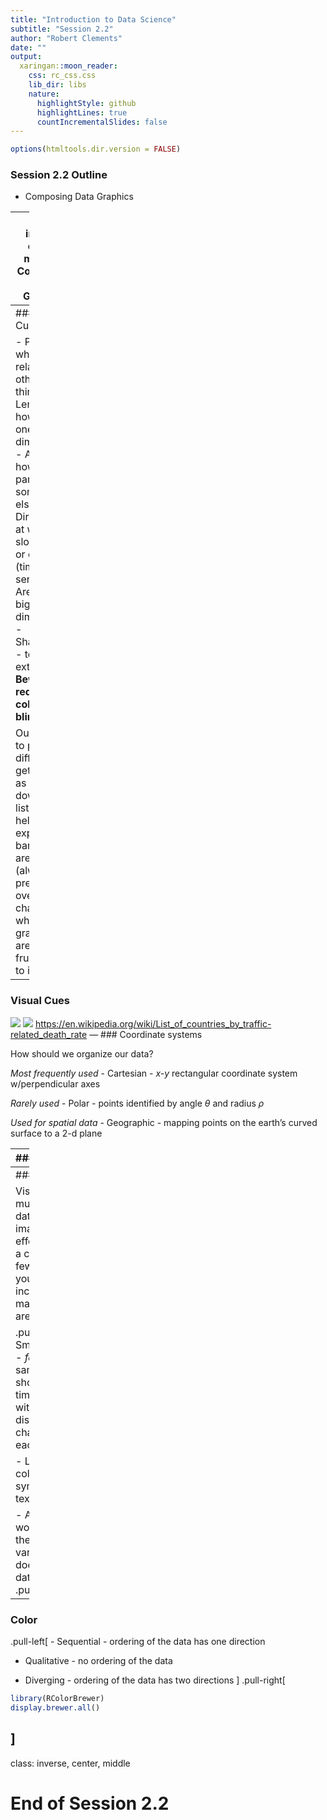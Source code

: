 ```yaml
---
title: "Introduction to Data Science"
subtitle: "Session 2.2"
author: "Robert Clements"
date: ""
output:
  xaringan::moon_reader:
    css: rc_css.css
    lib_dir: libs
    nature:
      highlightStyle: github
      highlightLines: true
      countIncrementalSlides: false
---
```


```r
options(htmltools.dir.version = FALSE)
```

### Session 2.2 Outline

- Composing Data Graphics

---
class: inverse, center, middle
# Composing Data Graphics

---
### Visual Cues

- Position - where in relation to other things?
- Length - how big (in one dimension)?
- Angle - how wide? parallel to something else?
- Direction - at what slope? Up or down (time series)?
- Area - how big (in two dimensions)
- Shade/Color - to what extent? **Beware of red/green color blindness**

Our ability to perceive differences gets worse as we go down this list. This helps explain why bar charts are usually (always!) preferred over pie charts and why color gradients are often frustrating to interpret.

---
### Visual Cues
![](pics/world_map.png)
![](pics/world_map_key.png)
[https://en.wikipedia.org/wiki/List_of_countries_by_traffic-related_death_rate](https://en.wikipedia.org/wiki/List_of_countries_by_traffic-related_death_rate)
---
### Coordinate systems

How should we organize our data?

*Most frequently used*
- Cartesian - *x-y* rectangular coordinate system w/perpendicular axes

*Rarely used*
- Polar - points identified  by angle $\theta$ and radius $\rho$

*Used for spatial data*
- Geographic - mapping points on the earth's curved surface to a 2-d plane

---
### Scale

Translating values into visual cues. How does distance in the graphic translate into meaningful differences in quantity?

.pull-left[
- Numeric - typically on a *linear*, *logarithmic*, or *percentage* scale.

- Categorical - *ordinal* (disagree, neutral, agree) or *nominal* (male, female)

- Time 
]
.pull-right[
```r
library(ggplot2)
library(mdsr)
data(HELPrct)
ggplot(data = HELPrct, aes(x = homeless)) +
  geom_bar(aes(fill= substance), position = "fill") +
  coord_flip() +
  ylab('proportion')
```
]
---
### Layers

Visualizing multidimensional data in a 2-d image in an effective way is a challenge. A few techniques you can use to incorporate many variables are:

.pull-left[
- Small multiples - *facets*. The same plot is shown several times, on a grid, with one discrete variable changing in each plot.

- Layers - colors/gradients, symbols/shapes, text, size

- Animation - works if *time* is the additional variable, but doesn't show all data at once.
]
.pull-right[
```r
library(mdsr)
data(CIACountries)
ggplot(data = CIACountries, aes(y = gdp, x = educ)) +
  geom_point(alpha = .9, aes(size = roadways)) +
  coord_trans(y = "log10") +
  facet_wrap(~net_users, nrow=3) +
  theme(legend.position="top")
```
]
---
### Color
.pull-left[
- Sequential - ordering of the data has one direction

- Qualitative - no ordering of the data

- Diverging - ordering of the data has two directions
]
.pull-right[
```r
library(RColorBrewer)
display.brewer.all()
```
]
---
class: inverse, center, middle

# End of Session 2.2